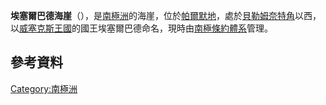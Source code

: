 {{coord|70|50|S|69|3|W|source:GNIS|display=title}}

'''埃塞爾巴德海崖'''（{{lang-en|Ethelbald Bluff}}），是[[南極洲|南極洲]]的海崖，位於[[帕爾默地|帕爾默地]]，處於[[貝勒姆奈特角|貝勒姆奈特角]]以西，以[[威塞克斯王國|威塞克斯王國]]的國王埃塞爾巴德命名，現時由[[南極條約體系|南極條約體系]]管理。

==參考資料==
{{cite gnis | type = antarid | id = 17436| name = Ethelbald Bluff | accessdate = 2012-03-05}}
{{usgs-gazetteer|id=17436}}

{{Antarctica-geo-stub}}
[[Category:南極洲|Category:南極洲]]